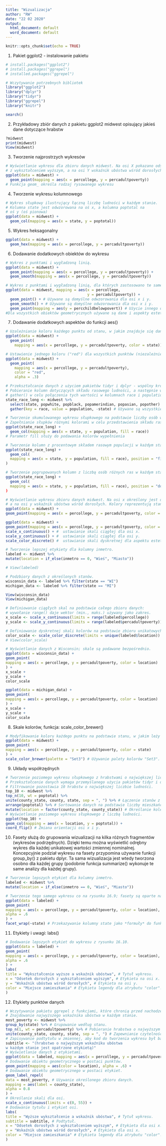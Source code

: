 ```yaml
---
title: "Wizualizacja"
author: "RW"
date: "22 02 2020"
output:
  html_document: default
  word_document: default
---
```


```r
knitr::opts_chunk$set(echo = TRUE)
```

1. Pakiet ggplot2 - instalowanie pakietu
```r
# install.packages("ggplot2")
# install.packages("ggrepel")
# installed.packages("ggrepel")

# Wczytywanie potrzebnych bibliotek
library("ggplot2")
library("dplyr")
library("tidyr")
library("ggrepel")
library("knitr")

search()
```

2. Przykładowy zbiór danych z pakietu ggplot2 midwest opisujący jakieś dane dotyczące hrabstw
```r
?midwest
print(midwest)
View(midwest)
```


3. Tworzenie najprostrzych wykresów
```r
# Wyświetlanie wykresu dla zbioru danych midwest. Na osi X pokazano odsetek osób
# z wykształceniem wyższym, a na osi Y wskaźnik ubóstwa wśród dorosłych.
ggplot(data = midwest) +
  geom_point(mapping = aes(x = percollege, y = percadultpoverty))
# Funkcja geom_ określa rodzaj rysowanego wykresu
```

4. Tworzenie wykresu kolumnowego
```r
# Wykres słupkowy ilustrujący łączną liczbę ludności w każdym stanie.
# Kolumna state jest odwzorowana na oś x, a kolumna poptotal na
# oś y (oś pionowa)
ggplot(data = midwest) +
  geom_col(mapping = aes(x = state, y = poptotal))
```

5. Wykres heksagonalny
```r
ggplot(data = midwest) +
  geom_hex(mapping = aes(x = percollege, y = percadultpoverty))
```

6. Dodawanie dodatkowych obiektów do wykresu
```r
# Wykres z punktami i wygładzoną linią.
ggplot(data = midwest) +
  geom_point(mapping = aes(x = percollege, y = percadultpoverty)) +
  geom_smooth(mapping = aes(x = percollege, y = percadultpoverty))
```

```r
# Wykres z punktami i wygładzoną linią, dla których zastosowano te same odwzorowania aspektów estetycznych.
ggplot(data = midwest, mapping = aes(x = percollege, 
                                     y = percadultpoverty)) +
  geom_point() + # Używane są domyślne odwzorowania dla osi x i y.
  geom_smooth() + # Używane są domyślne odwzorowania dla osi x i y.
  geom_point(mapping = aes(y = percchildbelowpovert)) # Użycie innego odwzorowania dla osi y.
#Dla wszystkich obiektów geometrycznych używane są dane i aspekty estetyczne podane w funkcji ggplot(), chyba że ogólne ustawienia zostały zastąpione w poszczególnych wywołaniach.
```

7. Dodawanie dodatkowych aspektów do funkcji aes()
```r
# Uzależnianie koloru każdego punktu od stanu, w jakim znajduje się dane hrabstwo.
ggplot(data = midwest) +
  geom_point(
    mapping = aes(x = percollege, y = percadultpoverty, color = state))

# Ustawienie jednego koloru ("red") dla wszystkich punktów (niezależnie od danych).
ggplot(data = midwest) +
  geom_point(
    mapping = aes(x = percollege, y = percadultpoverty),
    color = "red",
    alpha = .3)
```

```r
# Przekształcanie danych z użyciem pakietów tidyr i dplyr - wspólny krok!
# Pobieranie kolumn dotyczących składu rasowego ludności, a następnie wywołanie
# gather() w celu połączenia tych wartości w kolumnach race i population.
state_race_long <- midwest %>%
  select(state, popwhite, popblack, popamerindian, popasian, popother)    %>%
  gather(key = race, value = population, -state) # Używane są wszystkie kolumny oprócz state.

# Tworzenie skumulowanego wykresu słupkowego na podstawie liczby osób w każdym stanie.
# Zapełnianie słupków różnymi kolorami w celu przedstawienia składu rasowego.
ggplot(state_race_long) +
  geom_col(mapping = aes(x = state, y = population, fill = race))
# Parametr fill służy do podawania kolorów wypełnienia
```


```r
# Tworzenie kolumn z procentowym składem rasowym populacji w każdym stanie (opcja fill).
ggplot(state_race_long) +
  geom_col(
  mapping = aes(x = state, y = population, fill = race), position = "fill"
)
```

```r
# Tworzenie pogrupowanych kolumn z liczbą osób różnych ras w każdym stanie (opcja dodge).
ggplot(state_race_long) +
  geom_col(
  mapping = aes(x = state, y = population, fill = race), position = "dodge")
)
```

```r
# Wyświetlanie wykresu zbioru danych midwest. Na osi x określony jest odsetek osób z wykształceniem wyższym,
# a na osi y wskaźnik ubóstwa wśród dorosłych. Kolory reprezentują stany.
ggplot(data = midwest) +
geom_point(mapping = aes(x = percollege, y = percadultpoverty, color = state))
```


```r
ggplot(data = midwest) +
geom_point(mapping = aes(x = percollege, y = percadultpoverty, color = state)) +
scale_x_continuous() + #  ustawianie skali ciągłej dla osi x.
scale_y_continuous() + #  ustawianie skali ciągłej dla osi y.
scale_color_discrete() #  ustawianie skali dyskretnej dla aspektu estetycznego color
```

```r
# Tworzenie lepszej etykiety dla kolumny inmetro.
labeled <- midwest %>%
mutate(location = if_else(inmetro == 0, "Wieś", "Miasto"))

# View(labeled)

# Podzbiory danych z określonych stanów.
wisconsin_data <- labeled %>% filter(state == "WI")
michigan_data <- labeled %>% filter(state == "MI")

View(wisconsin_data)
View(michigan_data)

# Definiowanie ciągłych skal na podstawie całego zbioru danych:
# wywołanie range() daje wektor (min., maks.) używany jako zakres.
x_scale <- scale_x_continuous(limits = range(labeled$percollege))
y_scale <- scale_y_continuous(limits = range(labeled$percadultpoverty))

# Definiowanie dyskretnej skali kolorów na podstawie zbioru unikatowych lokalizacji (miasto/wieś).
color_scale <- scale_color_discrete(limits = unique(labeled$location))
# View(color_scale)

# Wyświetlanie danych z Wisconsin; skale są podawane bezpośrednio.
ggplot(data = wisconsin_data) +
geom_point(
mapping = aes(x = percollege, y = percadultpoverty, color = location)
) +
x_scale +
y_scale +
color_scale

ggplot(data = michigan_data) +
geom_point(
mapping = aes(x = percollege, y = percadultpoverty, color = location)
) +
x_scale +
y_scale +
color_scale
```

8. Skale kolorów, funkcja: scale_color_brewer()
```r
# Modyfikowanie koloru każdego punktu na podstawie stanu, w jakim leży każde hrabstwo
ggplot(data = midwest) +
geom_point(
mapping = aes(x = percollege, y = percadultpoverty, color = state)
) +
scale_color_brewer(palette = "Set3") # Używanie palety kolorów "Set3".
```

9. Układy współrzędnych
```r
# Tworzenie poziomego wykresu słupkowego z hrabstwami o największej liczbie mieszkańców.
# Przekształcenie danych wymaga przemyślanego użycia pakietów tidyr i dplyr.
# Filtrowanie pozostawia 10 hrabstw o największej liczbie ludności.
top_10 <- midwest %>%
top_n(10, wt = poptotal) %>%
unite(county_state, county, state, sep = ", ") %>% # Łączenie stanów z hrabstwami.
arrange(poptotal) %>% # Sortowanie danych na podstawie liczby mieszkańców.
mutate(location = factor(county_state, county_state)) # Określanie kolejności wierszy.
# Wyświetlanie poziomego wykresu słupkowego z liczbą ludności.
ggplot(top_10) +
geom_col(mapping = aes(x = location, y = poptotal)) +
coord_flip() # Zmiana orientacji osi x i y.
```

10. Fasety służą do grupowania wizualizacji na kilka różnych fragmentów (wykresów podrzędnych). Dzięki temu można wyświetlić odrębny wykres dla każdej unikatowej wartości zmiennej nominalnej. Koncepcyjnie podział wykresu na fasety przypomina używanie funkcji group_by() z pakietu dplyr. Ta sama wizualizacja jest wtedy tworzona osobno dla każdej grupy (podobnie funkcja summarize() wykonuje te same analizy dla każdej grupy).
```r
# Tworzenie lepszych etykiet dla kolumny inmetro.
labeled <- midwest %>%
mutate(location = if_else(inmetro == 0, "Wieś", "Miasto"))

# Tworzenie tego samego wykresu co na rysunku 16.9; fasety są oparte na stanach.
ggplot(data = labeled) +
geom_point(
mapping = aes(x = percollege, y = percadultpoverty, color = location),
alpha = .6
) +
facet_wrap(~state) # Przekazywanie kolumny state jako *formuły* do funkcji facet_wrap().
```

11. Etykiety i uwagi: labs()
```r
# Dodawanie lepszych etykiet do wykresu z rysunku 16.10.
ggplot(data = labeled) +
geom_point(
mapping = aes(x = percollege, y = percadultpoverty, color = location),
alpha = .6
) +
labs(
title = "Wykształcenie wyższe a wskaźnik ubóstwa", # Tytuł wykresu.
x = "Odsetek dorosłych z wykształceniem wyższym", # Etykieta na osi x.
y = "Wskaźnik ubóstwa wśród dorosłych", # Etykieta na osi y.
color = "Miejsce zamieszkania" # Etykieta legendy dla atrybutu "color".
)
```

12. Etykiety punktów danych
```r
# Wczytywanie pakietu ggrepel z funkcjami, które chronią przed nachodzeniem etykiet na siebie.
# Znajdowanie najwyższego wskaźnika ubóstwa w każdym stanie.
most_poverty <- midwest %>%
group_by(state) %>% # Grupowanie według stanu.
top_n(1, wt = percadultpoverty) %>% # Pobieranie hrabstwa o najwyższym wskaźniku ubóstwa.
unite(county_state, county, state, sep = ", ") # Zapewnianie czytelności etykiet.
# Zapisywanie podtytułu w zmiennej, aby kod do tworzenia wykresu był bardziej przejrzysty.
subtitle <- "(hrabstwo o najwyższym wskaźniku ubóstwa
w każdym stanie jest opatrzone etykietą)"
# Wyświetlanie danych z etykietami.
ggplot(data = labeled, mapping = aes(x = percollege, y = percadultpoverty)) +
# Dodawanie obiektu geometrycznego w postaci punktów.
geom_point(mapping = aes(color = location), alpha = .6) +
# Dodawanie obiektu geometrycznego w postaci etykiet.
geom_label_repel(
data = most_poverty, # Używanie określonego zbioru danych.
mapping = aes(label = county_state),
alpha = 0.8
) +
# Określanie skali dla osi.
scale_x_continuous(limits = c(0, 55)) +
# Dodawanie tytułu i etykiet osi.
labs(
title = "Wyższe wykształcenie a wskaźnik ubóstwa", # Tytuł wykresu.
subtitle = subtitle, # Podtytuł.
x = "Odsetek dorosłych z wykształceniem wyższym", # Etykieta dla osi x.
y = "Wskaźnik ubóstwa wśród dorosłych", # Etykieta dla osi x.
color = "Miejsce zamieszkania" # Etykieta legendy dla atrybutu "color".
)
```






